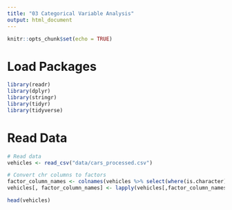 ```yaml
---
title: "03 Categorical Variable Analysis"
output: html_document
---
```


```r
knitr::opts_chunk$set(echo = TRUE)
```

# Load Packages
```r
library(readr)
library(dplyr)
library(stringr)
library(tidyr)
library(tidyverse)
```

# Read Data
```r
# Read data
vehicles <- read_csv("data/cars_processed.csv")

# Convert chr columns to factors 
factor_column_names <- colnames(vehicles %>% select(where(is.character)))
vehicles[, factor_column_names] <- lapply(vehicles[,factor_column_names], factor)

head(vehicles)
```

